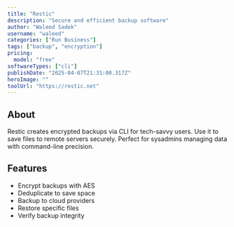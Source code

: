 ---
title: "Restic"
description: "Secure and efficient backup software"
author: "Waleed Sadek"
username: "waleed"
categories: ["Run Business"]
tags: ["backup", "encryption"]
pricing:
  model: "free"
softwareTypes: ["cli"]
publishDate: "2025-04-07T21:31:00.317Z"
heroImage: ""
toolUrl: "https://restic.net"
---
## About
Restic creates encrypted backups via CLI for tech-savvy users. Use it to save files to remote servers securely. Perfect for sysadmins managing data with command-line precision.

## Features
- Encrypt backups with AES
- Deduplicate to save space
- Backup to cloud providers
- Restore specific files
- Verify backup integrity